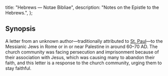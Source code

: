   title: "Hebrews — Notae Bibliae",
  description: "Notes on the Epistle to the Hebrews.",
};

<Initial text="Hebrews" />

## Synopsis

A letter from an unknown author—traditionally attributed to [St. Paul](/people/saints/apostles/paul)—to the Messianic Jews in Rome or in or near Palestine in around 60–70 AD. The church community was facing persecution and imprisonment because of their association with Jesus, which was causing many to abandon their faith, and this letter is a response to the church community, urging them to stay faithful.
